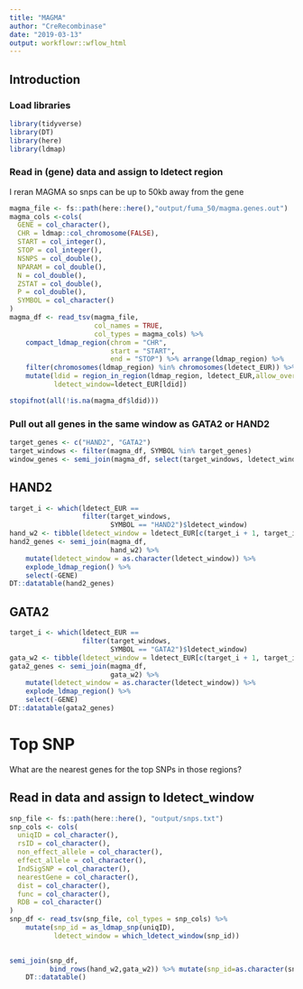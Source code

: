 ```yaml
---
title: "MAGMA"
author: "CreRecombinase"
date: "2019-03-13"
output: workflowr::wflow_html
---
```


## Introduction

### Load libraries 
```r
library(tidyverse)
library(DT)
library(here)
library(ldmap)
```

### Read in (gene) data and assign to ldetect region

I reran MAGMA so snps can be up to 50kb away from the gene

```r
magma_file <- fs::path(here::here(),"output/fuma_50/magma.genes.out")
magma_cols <-cols(
  GENE = col_character(),
  CHR = ldmap::col_chromosome(FALSE),
  START = col_integer(),
  STOP = col_integer(),
  NSNPS = col_double(),
  NPARAM = col_double(),
  N = col_double(),
  ZSTAT = col_double(),
  P = col_double(),
  SYMBOL = col_character()
)
magma_df <- read_tsv(magma_file,
                     col_names = TRUE,
                     col_types = magma_cols) %>%
    compact_ldmap_region(chrom = "CHR",
                         start = "START",
                         end = "STOP") %>% arrange(ldmap_region) %>%
    filter(chromosomes(ldmap_region) %in% chromosomes(ldetect_EUR)) %>% 
    mutate(ldid = region_in_region(ldmap_region, ldetect_EUR,allow_overlap =  TRUE),
           ldetect_window=ldetect_EUR[ldid])

stopifnot(all(!is.na(magma_df$ldid)))
```



### Pull out all genes in the same window as GATA2 or HAND2

```r

target_genes <- c("HAND2", "GATA2")
target_windows <- filter(magma_df, SYMBOL %in% target_genes)
window_genes <- semi_join(magma_df, select(target_windows, ldetect_window))

```

## HAND2

```r
target_i <- which(ldetect_EUR ==
                  filter(target_windows,
                         SYMBOL == "HAND2")$ldetect_window)
hand_w2 <- tibble(ldetect_window = ldetect_EUR[c(target_i + 1, target_i, target_i - 1)])
hand2_genes <- semi_join(magma_df,
                         hand_w2) %>%
    mutate(ldetect_window = as.character(ldetect_window)) %>%
    explode_ldmap_region() %>%
    select(-GENE)
DT::datatable(hand2_genes)
```



## GATA2

```r
target_i <- which(ldetect_EUR ==
                  filter(target_windows,
                         SYMBOL == "GATA2")$ldetect_window)
gata_w2 <- tibble(ldetect_window = ldetect_EUR[c(target_i + 1, target_i, target_i - 1)])
gata2_genes <- semi_join(magma_df,
                         gata_w2) %>%
    mutate(ldetect_window = as.character(ldetect_window)) %>%
    explode_ldmap_region() %>%
    select(-GENE)
DT::datatable(gata2_genes)
```


# Top SNP

What are the nearest genes for the top SNPs in those regions?

## Read in data and assign to ldetect_window

```r
snp_file <- fs::path(here::here(), "output/snps.txt")
snp_cols <- cols(
  uniqID = col_character(),
  rsID = col_character(),
  non_effect_allele = col_character(),
  effect_allele = col_character(),
  IndSigSNP = col_character(),
  nearestGene = col_character(),
  dist = col_character(),
  func = col_character(),
  RDB = col_character()
)
snp_df <- read_tsv(snp_file, col_types = snp_cols) %>%
    mutate(snp_id = as_ldmap_snp(uniqID),
           ldetect_window = which_ldetect_window(snp_id))
    
```

```r
semi_join(snp_df,
          bind_rows(hand_w2,gata_w2)) %>% mutate(snp_id=as.character(snp_id)) %>%
    DT::datatable()

```



